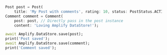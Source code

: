 ```dart
Post post = Post(
    title: 'My Post with comments', rating: 10, status: PostStatus.ACTIVE);
Comment comment = Comment(
    post: post, // Directly pass in the post instance
    content: 'Loving Amplify DataStore!');

await Amplify.DataStore.save(post);
print('Post saved');
await Amplify.DataStore.save(comment);
print('Comment saved');

```
